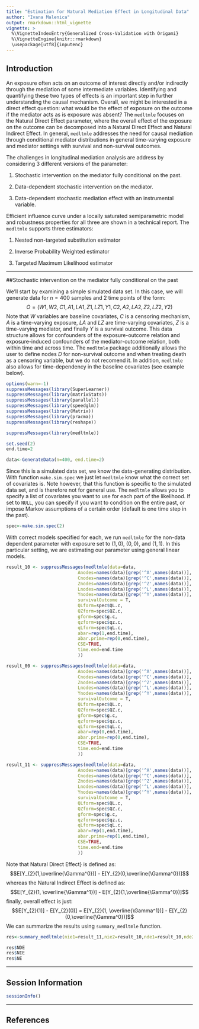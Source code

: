 ```yaml
---
title: "Estimation for Natural Mediation Effect in Longitudinal Data"
author: "Ivana Malenica"
output: rmarkdown::html_vignette
vignette: >
  %\VignetteIndexEntry{Generalized Cross-Validation with Origami}
  %\VignetteEngine{knitr::rmarkdown}
  \usepackage[utf8]{inputenc}
---
```


## Introduction

An exposure often acts on an outcome of interest directly and/or indirectly through the mediation of some intermediate variables. Identifying and quantifying these two types of effects is an important step in further understanding the causal mechanism. Overall, we might be interested in a direct effect question: what would be the effect of exposure on the outcome if the mediator acts as is exposure was absent? The `medltmle` focuses on the Natural Direct Effect parameter, where the overall effect of the exposure on the outcome can be decomposed into a Natural Direct Effect and Natural Indirect Effect. In general, `medltmle` addresses the need for causal mediation through conditional mediator distributions in general time-varying exposure and mediator settings with survival and non-survival outcomes. 

The challenges in longitudinal mediation analysis are address by considering 3 different versions of the parameter:

1. Stochastic intervention on the mediator fully conditional on the past.

2. Data-dependent stochastic intervention on the mediator.

3. Data-dependent stochastic mediation effect with an instrumental variable.

Efficient influence curve under a locally saturated semiparametric model and robustness properties for all three are shown in a technical report. The `medltmle` supports three estimators:

1. Nested non-targeted substitution estimator 

2. Inverse Probability Weighted estimator

3. Targeted Maximum Likelihood estimator 

---

##Stochastic intervention on the mediator fully conditional on the past

We'll start by examining a simple simulated data set. In this case, we will generate data for $n=400$ samples and $2$ time points of the form: $$O=(W1,W2,C1,A1,LA1,Z1,LZ1,Y1,C2,A2,LA2,Z2,LZ2,Y2)$$ Note that $W$ variables are baseline covariates, $C$ is a censoring mechanism, $A$ is a time-varying exposure, $LA$ and $LZ$ are time-varying covariates, $Z$ is a time-varying mediator, and finally $Y$ is a survival outcome. This data structure allows for confounders of the exposure-outcome relation and exposure-induced confounders of the mediator-outcome relation, both within time and across time. The `medltmle` package additionally allows the user to define nodes $D$ for non-survival outcome and when treating death as a censoring variable, but we do not recomend it. In addition, `medltmle` also allows for time-dependency in the baseline covariates (see example below). 

```r
options(warn=-1)
suppressMessages(library(SuperLearner))
suppressMessages(library(matrixStats))
suppressMessages(library(parallel))
suppressMessages(library(speedglm))
suppressMessages(library(Matrix))
suppressMessages(library(pracma))
suppressMessages(library(reshape))
```

```r
suppressMessages(library(medltmle))

set.seed(2)
end.time=2

data<-GenerateData(n=400, end.time=2)
```

Since this is a simulated data set, we know the data-generating distribution. With function `make.sim.spec` we just let `medltmle` know what the correct set of covariates is. Note however, that this function is specific to the simulated data set, and is therefore not for general use. The `medltmle` allows you to specify a list of covariates you want to use for each part of the likelihood. If set to `NULL`, you can specify if you want to condition on the entire past, or impose Markov assumptions of a certain order (default is one time step in the past).  

```r
spec<-make.sim.spec(2)
```

With correct models specified for each, we run `medltmle` for the non-data dependent parameter with exposure set to $(1,0)$, $(0,0)$, and $(1,1)$. In this particular setting, we are estimating our parameter using general linear models. 

```r
result_10 <- suppressMessages(medltmle(data=data,
                           Anodes=names(data)[grep('^A',names(data))],
                           Cnodes=names(data)[grep('^C',names(data))],
                           Znodes=names(data)[grep('^Z',names(data))],
                           Lnodes=names(data)[grep('^L',names(data))],
                           Ynodes=names(data)[grep('^Y',names(data))],
                           survivalOutcome = T,
                           QLform=spec$QL.c,
                           QZform=spec$QZ.c,
                           gform=spec$g.c,
                           qzform=spec$qz.c,
                           qLform=spec$qL.c,
                           abar=rep(1,end.time),
                           abar.prime=rep(0,end.time),
                           CSE=TRUE,
                           time.end=end.time
                           ))

result_00 <- suppressMessages(medltmle(data=data,
                           Anodes=names(data)[grep('^A',names(data))],
                           Cnodes=names(data)[grep('^C',names(data))],
                           Znodes=names(data)[grep('^Z',names(data))],
                           Lnodes=names(data)[grep('^L',names(data))],
                           Ynodes=names(data)[grep('^Y',names(data))],
                           survivalOutcome = T,
                           QLform=spec$QL.c,
                           QZform=spec$QZ.c,
                           gform=spec$g.c,
                           qzform=spec$qz.c,
                           qLform=spec$qL.c,
                           abar=rep(0,end.time),
                           abar.prime=rep(0,end.time),
                           CSE=TRUE,
                           time.end=end.time
                           ))

result_11 <- suppressMessages(medltmle(data=data,
                           Anodes=names(data)[grep('^A',names(data))],
                           Cnodes=names(data)[grep('^C',names(data))],
                           Znodes=names(data)[grep('^Z',names(data))],
                           Lnodes=names(data)[grep('^L',names(data))],
                           Ynodes=names(data)[grep('^Y',names(data))],
                           survivalOutcome = T,
                           QLform=spec$QL.c,
                           QZform=spec$QZ.c,
                           gform=spec$g.c,
                           qzform=spec$qz.c,
                           qLform=spec$qL.c,
                           abar=rep(1,end.time),
                           abar.prime=rep(1,end.time),
                           CSE=TRUE,
                           time.end=end.time
                           ))

```

\par 

Note that Natural Direct Effect} is defined as: $$E[Y_{2}(1,\overline{\Gamma^0})] - E[Y_{2}(0,\overline{\Gamma^0})]$$ whereas the Natural Indirect Effect is defined as: $$E[Y_{2}(1, \overline{\Gamma^1})] - E[Y_{2}(1,\overline{\Gamma^0})]$$ finally, overall effect is just: $$E[Y_{2}(1)] - E[Y_{2}(0)] = E[Y_{2}(1, \overline{\Gamma^1})] - E[Y_{2}(0,\overline{\Gamma^0})]$$ We can summarize the results using `summary_medltmle` function. 


```r
res<-summary_medltmle(nie1=result_11,nie2=result_10,nde1=result_10,nde2=result_00)

res$NDE
res$NIE
res$NE
```
---

## Session Information

```r
sessionInfo()
```

---

## References
